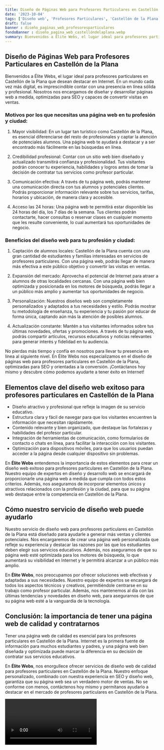 ```yaml
---
title: Diseño de Páginas Web para Profesores Particulares en Castellón de la Plana
date: '2023-10-04'
tags: ['Diseño web', 'Profesores Particulares', 'Castellón de la Plana']
draft: false
banner : diseño_paginas_web_profesoresparticulares
fondoBanner : diseño_pagina_web_castellóndelaplana.webp
summary: Bienvenidos a Élite Webs, el lugar ideal para profesores particulares en Castellón de la Plana que desean destacar en Internet. En un mundo cada vez más digital, es imprescindible contar con una presencia en línea sólida y profesional. Nosotros nos encargamos de diseñar y desarrollar páginas web a medida, optimizadas para SEO y capaces de convertir visitas en ventas.
---
```


## Diseño de Páginas Web para Profesores Particulares en Castellón de la Plana

Bienvenidos a Élite Webs, el lugar ideal para profesores particulares en Castellón de la Plana que desean destacar en Internet. En un mundo cada vez más digital, es imprescindible contar con una presencia en línea sólida y profesional. Nosotros nos encargamos de diseñar y desarrollar páginas web a medida, optimizadas para SEO y capaces de convertir visitas en ventas.

### Motivos por los que necesitas una página web en tu profesión y ciudad:

1. Mayor visibilidad: En un lugar tan turístico como Castellón de la Plana, es esencial diferenciarse del resto de profesionales y captar la atención de potenciales alumnos. Una página web te ayudará a destacar y a ser encontrado más fácilmente en las búsquedas en línea.

2. Credibilidad profesional: Contar con un sitio web bien diseñado y actualizado transmitirá confianza y profesionalidad. Tus visitantes podrán conocer tu experiencia, habilidades y logros antes de tomar la decisión de contratar tus servicios como profesor particular.

3. Comunicación efectiva: A través de tu página web, podrás mantener una comunicación directa con tus alumnos y potenciales clientes. Podrás proporcionar información relevante sobre tus servicios, tarifas, horarios y ubicación, de manera clara y accesible.

4. Acceso las 24 horas: Una página web te permitirá estar disponible las 24 horas del día, los 7 días de la semana. Tus clientes podrán contactarte, hacer consultas o reservar clases en cualquier momento que les resulte conveniente, lo cual aumentará tus oportunidades de negocio.

### Beneficios del diseño web para tu profesión y ciudad:

1. Captación de alumnos locales: Castellón de la Plana cuenta con una gran cantidad de estudiantes y familias interesadas en servicios de profesores particulares. Con una página web, podrás llegar de manera más efectiva a este público objetivo y convertir las visitas en ventas.

2. Expansión del mercado: Aprovecha el potencial de Internet para atraer a alumnos de otras localidades cercanas. Con una página web bien optimizada y posicionada en los motores de búsqueda, podrás llegar a un público más amplio y aumentar tus oportunidades de negocio.

3. Personalización: Nuestros diseños web son completamente personalizados y adaptados a tus necesidades y estilo. Podrás mostrar tu metodología de enseñanza, tu experiencia y tu pasión por educar de forma única, captando aún más la atención de posibles alumnos.

4. Actualización constante: Mantén a tus visitantes informados sobre tus últimas novedades, ofertas y promociones. A través de tu página web, podrás compartir artículos, recursos educativos y noticias relevantes para generar interés y fidelidad en tu audiencia.

No pierdas más tiempo y confía en nosotros para llevar tu presencia en línea al siguiente nivel. En Élite Webs nos especializamos en el diseño de páginas web para profesores particulares en Castellón de la Plana, optimizadas para SEO y orientadas a la conversión. ¡Contáctanos hoy mismo y descubre cómo podemos ayudarte a tener éxito en Internet!

<GifSeo />

<Cta />

## Elementos clave del diseño web exitoso para profesores particulares en Castellón de la Plana

- Diseño atractivo y profesional que refleje la imagen de su servicio educativo.
- Estructura clara y fácil de navegar para que los visitantes encuentren la información que necesitan rápidamente.
- Contenido relevante y bien organizado, que destaque las fortalezas y habilidades del profesor particular.
- Integración de herramientas de comunicación, como formularios de contacto o chats en línea, para facilitar la interacción con los visitantes.
- Optimización para dispositivos móviles, para que los usuarios puedan acceder a la página desde cualquier dispositivo sin problemas.

En **Élite Webs** entendemos la importancia de estos elementos para crear un diseño web exitoso para profesores particulares en Castellón de la Plana. Nuestro equipo de expertos en diseño y desarrollo web se encargará de proporcionarle una página web a medida que cumpla con todos estos criterios. Además, nos aseguramos de incorporar elementos únicos y atractivos relacionados con la profesión y la ciudad, para que su página web destaque entre la competencia en Castellón de la Plana.

## Cómo nuestro servicio de diseño web puede ayudarlo

Nuestro servicio de diseño web para profesores particulares en Castellón de la Plana está diseñado para ayudarle a generar más ventas y clientes potenciales. Nos encargaremos de crear una página web personalizada que refleje su experiencia y destacar las razones por las que los estudiantes deben elegir sus servicios educativos. Además, nos aseguramos de que su página web esté optimizada para los motores de búsqueda, lo que aumentará su visibilidad en Internet y le permitirá alcanzar a un público más amplio.

En **Élite Webs**, nos preocupamos por ofrecer soluciones web efectivas y adaptadas a sus necesidades. Nuestro equipo de expertos se encargará de todos los aspectos técnicos y creativos, permitiéndole centrarse en su trabajo como profesor particular. Además, nos mantenemos al día con las últimas tendencias y novedades en diseño web, para asegurarnos de que su página web esté a la vanguardia de la tecnología.

## Conclusión: la importancia de tener una página web de calidad y contratarnos

Tener una página web de calidad es esencial para los profesores particulares en Castellón de la Plana. Internet es la primera fuente de información para muchos estudiantes y padres, y una página web bien diseñada y optimizada puede marcar la diferencia en su decisión de contratar sus servicios educativos.

En **Élite Webs**, nos enorgullece ofrecer servicios de diseño web de calidad para profesores particulares en Castellón de la Plana. Nuestro enfoque personalizado, combinado con nuestra experiencia en SEO y diseño web, garantiza que su página web sea un verdadero motor de ventas. No se conforme con menos, contáctenos hoy mismo y permítanos ayudarlo a destacar en el mercado de profesores particulares en Castellón de la Plana.

<Video />

<CtaBot job='Profesores Particulares' city='Castellón de la Plana'/>

<Gmaps query='Castellón de la Plana+españa+maps' />